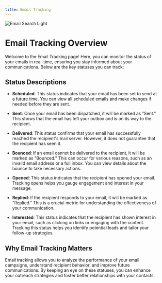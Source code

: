 ```yaml
---
title: Email Tracking
---
```


<img
  className="block rounded-2xl shadow-lg"
  src="/images/email-tracking-001.png"
  alt="Email Search Light"
/>

# Email Tracking Overview

Welcome to the Email Tracking page! Here, you can monitor the status of your emails in real-time, ensuring you stay informed about your communications. Below are the key statuses you can track:

## Status Descriptions

- **Scheduled**: This status indicates that your email has been set to send at a future time. You can view all scheduled emails and make changes if needed before they are sent.

- **Sent**: Once your email has been dispatched, it will be marked as "Sent." This shows that the email has left your outbox and is on its way to the recipient.

- **Delivered**: This status confirms that your email has successfully reached the recipient's mail server. However, it does not guarantee that the recipient has seen it.

- **Bounced**: If an email cannot be delivered to the recipient, it will be marked as "Bounced." This can occur for various reasons, such as an invalid email address or a full inbox. You can view details about the bounce to take necessary actions.

- **Opened**: This status indicates that the recipient has opened your email. Tracking opens helps you gauge engagement and interest in your message.

- **Replied**: If the recipient responds to your email, it will be marked as "Replied." This is a crucial metric for understanding the effectiveness of your communication.

- **Interested**: This status indicates that the recipient has shown interest in your email, such as clicking on links or engaging with the content. Tracking this status helps you identify potential leads and tailor your follow-up strategies.

## Why Email Tracking Matters

Email tracking allows you to analyze the performance of your email campaigns, understand recipient behavior, and improve future communications. By keeping an eye on these statuses, you can enhance your outreach strategies and foster better relationships with your contacts.
